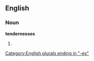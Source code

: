 ==English==

===Noun===
'''tendernesses'''

# {{plural of|[[tenderness]]}}

[[Category:English plurals ending in "-es"]]